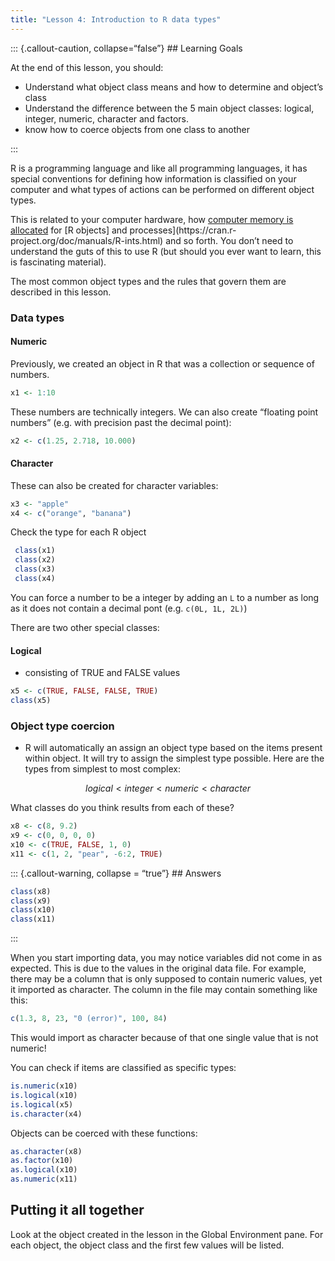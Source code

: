 ```yaml
---
title: "Lesson 4: Introduction to R data types"
---
```


::: {.callout-caution, collapse="false"}
## Learning Goals

At the end of this lesson, you should: 

* Understand what object class means and how to determine and object's class
* Understand the difference between the 5 main object classes: logical, integer, numeric, character and factors. 
* know how to coerce objects from one class to another

:::

R is a programming language and like all programming languages, it has special conventions for defining how information is classified on your computer and what types of actions can be performed on different object types. 

This is related to your computer hardware, how [computer memory is allocated](http://adv-r.had.co.nz/memory.html) for [R objects] and processes](https://cran.r-project.org/doc/manuals/R-ints.html) and so forth. You don't need to understand the guts of this to use R (but should you ever want to learn, this is fascinating material). 

The most common object types and the rules that govern them are described in this lesson. 

### Data types

#### Numeric

Previously, we created an object in R that was a collection or sequence of numbers.

```r
x1 <- 1:10
```

These numbers are technically integers. We can also create "floating point numbers" (e.g. with precision past the decimal point):

```r
x2 <- c(1.25, 2.718, 10.000)
```

#### Character
These can also be created for character variables:

```r
x3 <- "apple"
x4 <- c("orange", "banana")
```

Check the type for each R object
```r
 class(x1)
 class(x2)
 class(x3)
 class(x4)
```

::: {.callout-note}
You can force a number to be a integer by adding an `L` to a number as long as it does not contain a decimal pont (e.g. `c(0L, 1L, 2L)`)
:::

There are two other special classes:
 
#### Logical 

* consisting of TRUE and FALSE values
```r
x5 <- c(TRUE, FALSE, FALSE, TRUE)
class(x5)
```

### Object type coercion

* R will automatically an assign an object type based on the items present within object. It will try to assign the simplest type possible. Here are the types from simplest to most complex: 

$$logical < integer < numeric < character$$


What classes do you think results from each of these? 
```r
x8 <- c(8, 9.2)
x9 <- c(0, 0, 0, 0)
x10 <- c(TRUE, FALSE, 1, 0)
x11 <- c(1, 2, "pear", -6:2, TRUE)
```

::: {.callout-warning, collapse = "true"}
## Answers

```r
class(x8)
class(x9)
class(x10)
class(x11)
```
:::

When you start importing data, you may notice variables did not come in as expected. This is due to the values in the original data file. For example, there may be a column that is only supposed to contain numeric values, yet it imported as character. The column in the file may contain something like this: 

```r
c(1.3, 8, 23, "0 (error)", 100, 84)
```

This would import as character because of that one single value that is not numeric!  

You can check if items are classified as specific types:  
```r
is.numeric(x10)
is.logical(x10)
is.logical(x5)
is.character(x4)
```



Objects can be coerced with these functions:

```r
as.character(x8)
as.factor(x10)
as.logical(x10)
as.numeric(x11)
```


::: {.callout-tip}
## Putting it all together

Look at the object created in the lesson in the Global Environment pane. For each object, the object class and the first few values will be listed. 
:::


